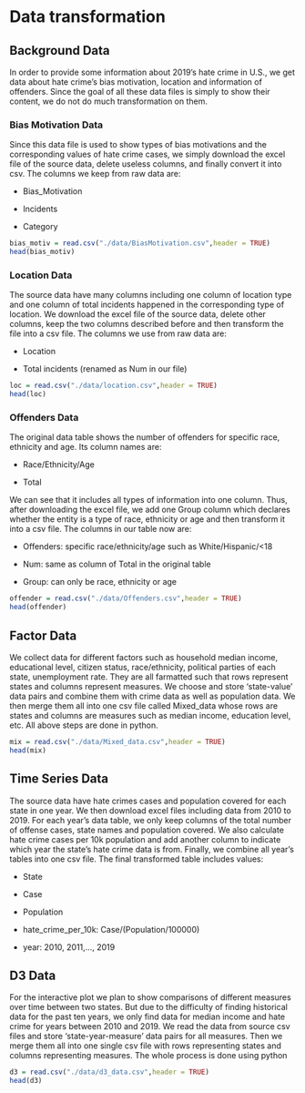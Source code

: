 # Data transformation

## Background Data


In order to provide some information about 2019's hate crime in U.S., we get data about hate crime's bias motivation, location and information of offenders. Since the goal of all these data files is simply to show their content, we do not do much transformation on them.


### Bias Motivation Data


Since this data file is used to show types of bias motivations and the corresponding values of hate crime cases, we simply download the excel file of the source data, delete useless columns, and finally convert it into csv. The columns we keep from raw data are:

* Bias_Motivation

* Incidents

* Category

```r
bias_motiv = read.csv("./data/BiasMotivation.csv",header = TRUE)
head(bias_motiv)
```

### Location Data 


The source data have many columns including one column of location type and one column of total incidents happened in the corresponding type of location. We download the excel file of the source data, delete other columns, keep the two columns described before and then transform the file into a csv file. The columns we use from raw data are:

* Location

* Total incidents (renamed as Num in our file)

```r
loc = read.csv("./data/location.csv",header = TRUE)
head(loc)
```

### Offenders Data


The original data table shows the number of offenders for specific race, ethnicity and age. Its column names are:

* Race/Ethnicity/Age

* Total



We can see that it includes all types of information into one column. Thus, after downloading the excel file, we add one Group column which declares whether the entity is a type of race, ethnicity or age and then transform it into a csv file. The columns in our table now are:

* Offenders: specific race/ethnicity/age such as White/Hispanic/<18

* Num: same as column of Total in the original table

* Group: can only be race, ethnicity or age

```r
offender = read.csv("./data/Offenders.csv",header = TRUE)
head(offender)
```

## Factor Data

We collect data for different factors such as household median income, educational level, citizen status, race/ethnicity, political parties of each state, unemployment rate. They are all farmatted such that rows represent states and columns represent measures. We choose and store 'state-value' data pairs and combine them with crime data as well as population data. We then merge them all into one csv file called Mixed_data whose rows are states and columns are measures such as median income, education level, etc. All above steps are done in python.

```r
mix = read.csv("./data/Mixed_data.csv",header = TRUE)
head(mix)
```


## Time Series Data 


The source data have hate crimes cases and population covered for each state in one year. We then download excel files including data from 2010 to 2019. For each year's data table, we only keep columns of the total number of offense cases, state names and population covered. We also calculate hate crime cases per 10k population and add another column to indicate which year the state's hate crime data is from. Finally, we combine all year's tables into one csv file. The final transformed table includes values:

* State 

* Case

* Population

* hate_crime_per_10k: Case/(Population/100000)

* year: 2010, 2011,..., 2019



## D3 Data

For the interactive plot we plan to show comparisons of different measures over time between two states. But due to the difficulty of finding historical data for the past ten years, we only find data for median income and hate crime for years between 2010 and 2019. We read the data from source csv files and store 'state-year-measure' data pairs for all measures. Then we merge them all into one single csv file with rows representing states and columns representing measures. The whole process is done using python

```r
d3 = read.csv("./data/d3_data.csv",header = TRUE)
head(d3)
```
